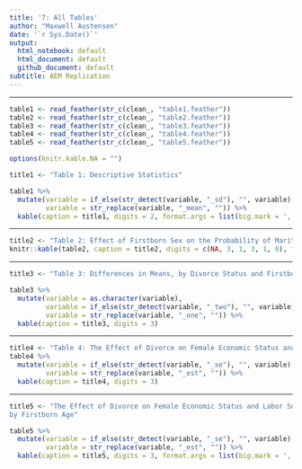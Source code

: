 ```yaml
---
title: '7: All Tables'
author: "Maxwell Austensen"
date: '`r Sys.Date()`'
output:
  html_notebook: default
  html_document: default
  github_document: default
subtitle: AEM Replication
---
```


***

```r
table1 <- read_feather(str_c(clean_, "table1.feather"))
table2 <- read_feather(str_c(clean_, "table2.feather"))
table3 <- read_feather(str_c(clean_, "table3.feather"))
table4 <- read_feather(str_c(clean_, "table4.feather"))
table5 <- read_feather(str_c(clean_, "table5.feather"))
```

```r
options(knitr.kable.NA = "")
```

```r
title1 <- "Table 1: Descriptive Statistics"

table1 %>% 
  mutate(variable = if_else(str_detect(variable, "_sd"), "", variable),
         variable = str_replace(variable, "_mean", "")) %>%
  kable(caption = title1, digits = 2, format.args = list(big.mark = ','))
```

***

```r
title2 <- "Table 2: Effect of Firstborn Sex on the Probability of Marital Instability"
knitr::kable(table2, caption = title2, digits = c(NA, 3, 1, 3, 1, 0), format.args = list(big.mark = ','))
```

***

```r
title3 <- "Table 3: Differences in Means, by Divorce Status and Firstborn Sex (Ever-Married Mothers)"

table3 %>% 
  mutate(variable = as.character(variable),
         variable = if_else(str_detect(variable, "_two"), "", variable),
         variable = str_replace(variable, "_one", "")) %>%
  kable(caption = title3, digits = 3)
```

***

```r
title4 <- "Table 4: The Effect of Divorce on Female Economic Status and Labor Supply"
table4 %>% 
  mutate(variable = if_else(str_detect(variable, "_se"), "", variable),
         variable = str_replace(variable, "_est", "")) %>% 
  kable(caption = title4, digits = 3)
```

***

```r
title5 <- "The Effect of Divorce on Female Economic Status and Labor Supply,
by Firstborn Age"

table5 %>% 
  mutate(variable = if_else(str_detect(variable, "_se"), "", variable),
         variable = str_replace(variable, "_est", "")) %>%
  kable(caption = title5, digits = 3, format.args = list(big.mark = ','))
```



